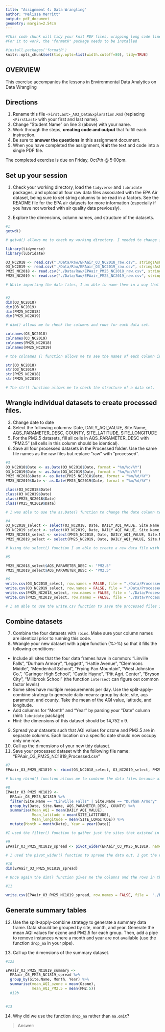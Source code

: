 ```yaml
---
title: "Assignment 4: Data Wrangling"
author: "Melissa Merritt"
output: pdf_document
geometry: margin=2.54cm
---
```


```r
#This code chunk will tidy your knit PDF files, wrapping long code lines
#For it to work, the "formatR" package needs to be installed

#install.packages('formatR')
knitr::opts_chunk$set(tidy.opts=list(width.cutoff=80), tidy=TRUE)
```

## OVERVIEW

This exercise accompanies the lessons in Environmental Data Analytics on Data Wrangling 

## Directions
1.  Rename this file `<FirstLast>_A03_DataExploration.Rmd` (replacing `<FirstLast>` with your first and last name).
2. Change "Student Name" on line 3 (above) with your name.
3. Work through the steps, **creating code and output** that fulfill each instruction.
4. Be sure to **answer the questions** in this assignment document.
5. When you have completed the assignment, **Knit** the text and code into a single PDF file.

The completed exercise is due on Friday, Oct7th @ 5:00pm.

## Set up your session 
1. Check your working directory, load the `tidyverse` and `lubridate` packages, and upload all four raw data files associated with the EPA Air dataset, being sure to set string columns to be read in a factors. See the README file for the EPA air datasets for more information (especially if you have not worked with air quality data previously). 

2. Explore the dimensions, column names, and structure of the datasets. 

```r
#1 
getwd()

# getwd() allows me to check my working directory. I needed to change it in the knit options to project directory, and now it is correct.

library(tidyverse)
library(lubridate)

O3_NC2018 <- read.csv("./Data/Raw/EPAair_O3_NC2018_raw.csv", stringsAsFactors = TRUE)
O3_NC2019 <- read.csv("./Data/Raw/EPAair_O3_NC2019_raw.csv", stringsAsFactors = TRUE)
PM25_NC2018 <- read.csv("./Data/Raw/EPAair_PM25_NC2018_raw.csv", stringsAsFactors = TRUE)
PM25_NC2019 <- read.csv("./Data/Raw/EPAair_PM25_NC2019_raw.csv", stringsAsFactors = TRUE)

# While importing the data files, I am able to name them in a way that makes them easy to use and recognize.


#2
dim(O3_NC2018)
dim(O3_NC2019)
dim(PM25_NC2018)
dim(PM25_NC2019)

# dim() allows me to check the columns and rows for each data set.

colnames(O3_NC2018)
colnames(O3_NC2019)
colnames(PM25_NC2018)
colnames(PM25_NC2019)

# the colnames () function allows me to see the names of each column in the data set. 

str(O3_NC2018)
str(O3_NC2019)
str(PM25_NC2018)
str(PM25_NC2019)

# The str() function allows me to check the structure of a data set. 

```

## Wrangle individual datasets to create processed files.
3. Change date to date
4. Select the following columns: Date, DAILY_AQI_VALUE, Site.Name, AQS_PARAMETER_DESC, COUNTY, SITE_LATITUDE, SITE_LONGITUDE
5. For the PM2.5 datasets, fill all cells in AQS_PARAMETER_DESC with "PM2.5" (all cells in this column should be identical).
6. Save all four processed datasets in the Processed folder. Use the same file names as the raw files but replace "raw" with "processed".

```r
#3
O3_NC2018$Date <- as.Date(O3_NC2018$Date, format = "%m/%d/%Y")
O3_NC2019$Date <- as.Date(O3_NC2019$Date, format = "%m/%d/%Y")
PM25_NC2018$Date <- as.Date(PM25_NC2018$Date, format = "%m/%d/%Y")
PM25_NC2019$Date <- as.Date(PM25_NC2019$Date, format = "%m/%d/%Y")

class(O3_NC2018$Date)
class(O3_NC2019$Date)
class(PM25_NC2018$Date)
class(PM25_NC2019$Date)

# I was able to use the as.Date() function to change the date column to "date". I was able to check each of the classifications with the class() function.

#4
O3_NC2018_select <- select(O3_NC2018, Date, DAILY_AQI_VALUE, Site.Name, AQS_PARAMETER_DESC, COUNTY:SITE_LONGITUDE)
O3_NC2019_select <- select(O3_NC2019, Date, DAILY_AQI_VALUE, Site.Name, AQS_PARAMETER_DESC, COUNTY:SITE_LONGITUDE)
PM25_NC2018_select <- select(PM25_NC2018, Date, DAILY_AQI_VALUE, Site.Name, AQS_PARAMETER_DESC, COUNTY:SITE_LONGITUDE)
PM25_NC2019_select <- select(PM25_NC2019, Date, DAILY_AQI_VALUE, Site.Name, AQS_PARAMETER_DESC, COUNTY:SITE_LONGITUDE)

# Using the select() function I am able to create a new data file with just the pertinent information. 

#5

PM25_NC2018_select$AQS_PARAMETER_DESC <- "PM2.5"
PM25_NC2019_select$AQS_PARAMETER_DESC <- "PM2.5"

#6
write.csv(O3_NC2018_select, row.names = FALSE, file = "./Data/Processed/EPAair_O3_NC2018_processed.csv")
write.csv(O3_NC2019_select, row.names = FALSE, file = "./Data/Processed/EPAair_O3_NC2019_processed.csv")
write.csv(PM25_NC2018_select, row.names = FALSE, file = "./Data/Processed/EPAair_PM25_NC2018_processed.csv")
write.csv(PM25_NC2019_select, row.names = FALSE, file = "./Data/Processed/EPAair_PM25_NC2019_processed.csv")

# I am able to use the write.csv function to save the processed files in the processed data folder. 

```


## Combine datasets
7. Combine the four datasets with `rbind`. Make sure your column names are identical prior to running this code. 
8. Wrangle your new dataset with a pipe function (%>%) so that it fills the following conditions: 

* Include all sites that the four data frames have in common: "Linville Falls", "Durham Armory", "Leggett", "Hattie Avenue", "Clemmons Middle", "Mendenhall School", "Frying Pan Mountain", "West Johnston Co.", "Garinger High School", "Castle Hayne", "Pitt Agri. Center", "Bryson City", "Millbrook School" (the function `intersect` can figure out common factor levels)
* Some sites have multiple measurements per day. Use the split-apply-combine strategy to generate daily means: group by date, site, aqs parameter, and county. Take the mean of the AQI value, latitude, and longitude.
* Add columns for "Month" and "Year" by parsing your "Date" column (hint: `lubridate` package)
* Hint: the dimensions of this dataset should be 14,752 x 9.

9. Spread your datasets such that AQI values for ozone and PM2.5 are in separate columns. Each location on a specific date should now occupy only one row.
10. Call up the dimensions of your new tidy dataset.
11. Save your processed dataset with the following file name: "EPAair_O3_PM25_NC1819_Processed.csv"

```r
#7
EPAair_O3_PM25_NC1819 <- rbind(O3_NC2018_select, O3_NC2019_select, PM25_NC2018_select, PM25_NC2019_select)

# Using rbind() function allows me to combine the data files because all the row names are the same. 

#8
EPAair_O3_PM25_NC1819 <- 
  EPAair_O3_PM25_NC1819 %>%
  filter(Site.Name == "Linville Falls" | Site.Name == "Durham Armory" | Site.Name == "Leggett" | Site.Name == "Hattie Avenue" | Site.Name == "Clemmons Middle" | Site.Name == "Mendenhall School" | Site.Name == "Frying Pan Mountain" | Site.Name == "West Johnston Co." | Site.Name == "Garinger High School" | Site.Name == "Castle Hayne" | Site.Name == "Pitt Agri. Center" | Site.Name == "Bryson City" | Site.Name == "Millbrook School") %>%
  group_by(Date, Site.Name, AQS_PARAMETER_DESC, COUNTY) %>%
  summarise(Mean_AQI = mean(DAILY_AQI_VALUE), 
            Mean_latitude = mean(SITE_LATITUDE), 
            Mean_longitude = mean(SITE_LONGITUDE)) %>%
  mutate(Month = month(Date), Year = year(Date))

#I used the filter() function to gather just the sites that existed in all four of the data frames. Then I was able to use the group_by() function to clarify that for each row that had the same values in those four columns, we would take the means of the Daily AQI Value, the site latitude, and the site longitude. Lastly, I used the lubridate package, function mutate(), to create 2 new columns, month and year. 

#9
EPAair_O3_PM25_NC1819_spread <- pivot_wider(EPAair_O3_PM25_NC1819, names_from = AQS_PARAMETER_DESC, values_from = Mean_AQI)

# I used the pivot_wider() function to spread the data out. I got the names from the original AQS_PARAMETER_DESC column, and was able to create two new columns (ozone and PM2.5) with the values from the Mean_AQI. 

#10
dim(EPAair_O3_PM25_NC1819_spread)

# Once again the dim() function gives me the columns and the rows in the data frame.

#11

write.csv(EPAair_O3_PM25_NC1819_spread, row.names = FALSE, file =  "./Data/Processed/EPAair_O3_PM25_NC1819_Processed.csv")

```


## Generate summary tables
12. Use the split-apply-combine strategy to generate a summary data frame. Data should be grouped by site, month, and year. Generate the mean AQI values for ozone and PM2.5 for each group. Then, add a pipe to remove instances where a month and year are not available (use the function `drop_na` in your pipe). 

13. Call up the dimensions of the summary dataset.

```r
#12a

EPAair_O3_PM25_NC1819_summary <-
  EPAair_O3_PM25_NC1819_spread %>%
  group_by(Site.Name, Month, Year) %>%
  summarise(mean_AQI_ozone = mean(Ozone),
            mean_AQI_PM2.5 = mean(PM2.5)) 
  #12b
  

#13

```

14. Why did we use the function `drop_na` rather than `na.omit`?

> Answer: 
